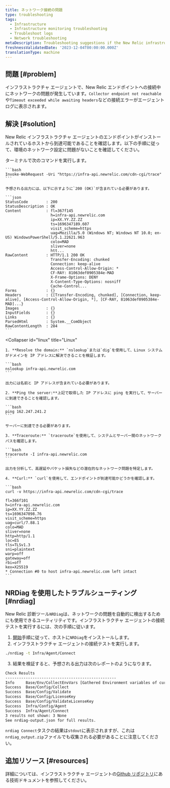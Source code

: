 ```yaml
---
title: ネットワーク接続の問題
type: troubleshooting
tags:
  - Infrastructure
  - Infrastructure monitoring troubleshooting
  - Troubleshoot logs
  - Network troubleshooting
metaDescription: Troubleshooting suggestions if the New Relic infrastructure agent is not able to connect to the New Relic endpoints
freshnessValidatedDate: '2023-12-04T00:00:00.000Z'
translationType: machine
---
```


## 問題 [#problem]

インフラストラクチャ エージェントで、New Relic エンドポイントへの接続中にネットワークの問題が発生しています。`Collector endpoint not reachable`や`Timeout exceeded while awaiting headers`などの接続エラーがエージェント ログに表示されます。

## 解決 [#solution]

New Relic インフラストラクチャ エージェントのエンドポイントがインストールされているホストから到達可能であることを確認します。以下の手順に従って、環境のネットワーク設定に問題がないことを確認してください。

<CollapserGroup>
  <Collapser
    id="windows"
    title="ウィンドウズ"
  >
    ターミナルで次のコマンドを実行します。

    ```bash
    Invoke-WebRequest -Uri "https://infra-api.newrelic.com/cdn-cgi/trace"
    ```

    予想される出力には、以下に示すように`200 (OK)`が含まれている必要があります。

    ```json
    StatusCode        : 200
    StatusDescription : OK
    Content           : fl=367f145
                        h=infra-api.newrelic.com
                        ip=XX.YY.ZZ.ZZ
                        ts=1696347189.607
                        visit_scheme=https
                        uag=Mozilla/5.0 (Windows NT; Windows NT 10.0; en-US) WindowsPowerShell/5.1.22621.963
                        colo=MAD
                        sliver=none
                        htt...
    RawContent        : HTTP/1.1 200 OK
                        Transfer-Encoding: chunked
                        Connection: keep-alive
                        Access-Control-Allow-Origin: *
                        CF-RAY: 81063def0905384e-MAD
                        X-Frame-Options: DENY
                        X-Content-Type-Options: nosniff
                        Cache-Control...
    Forms             : {}
    Headers           : {[Transfer-Encoding, chunked], [Connection, keep-alive], [Access-Control-Allow-Origin, *], [CF-RAY, 81063def0905384e-MAD]...}
    Images            : {}
    InputFields       : {}
    Links             : {}
    ParsedHtml        : System.__ComObject
    RawContentLength  : 284
    ```
  </Collapser>

  <Collapser
    id="linux"
    title="Linux"
  >
    1. **Resolve the domain:** `nslookup`または`dig`を使用して、Linux システムがドメインを IP アドレスに解決できることを検証します。

    ```bash
    nslookup infra-api.newrelic.com
    ```

    出力には名前と IP アドレスが含まれている必要があります。

    2. **Ping the server:**上記で取得した IP アドレスに ping を実行して、サーバーに到達できることを確認します。

    ```bash
    ping 162.247.241.2
    ```

    サーバーに到達できる必要があります。

    3. **Traceroute:** `traceroute`を使用して、システムとサーバー間のネットワーク パスを確認します。

    ```bash
    traceroute -I infra-api.newrelic.com
    ```

    出力を分析して、高遅延やパケット損失などの潜在的なネットワーク問題を特定します。

    4. **Curl:** `curl`を使用して、エンドポイントが到達可能かどうかを確認します。

    ```bash
    curl -v https://infra-api.newrelic.com/cdn-cgi/trace

    fl=366f101
    h=infra-api.newrelic.com
    ip=XX.YY.ZZ.ZZ
    ts=1696347098.76
    visit_scheme=https
    uag=curl/7.88.1
    colo=MAD
    sliver=none
    http=http/1.1
    loc=ES
    tls=TLSv1.3
    sni=plaintext
    warp=off
    gateway=off
    rbi=off
    kex=X25519
    * Connection #0 to host infra-api.newrelic.com left intact
    ```
  </Collapser>
</CollapserGroup>

## NRDiag を使用したトラブルシューティング [#nrdiag]

New Relic 診断ツール`NRDiag`は、ネットワークの問題を自動的に検出するためにも使用できるユーティリティです。インフラストラクチャ エージェントの接続テストを実行するには、次の手順に従います。

1. [開始](https://docs.newrelic.com/docs/new-relic-solutions/solve-common-issues/diagnostics-cli-nrdiag/diagnostics-cli-nrdiag/#get-started)手順に従って、ホストに`NRDiag`をインストールします。
2. インフラストラクチャ エージェントの接続テストを実行します。

```bash
./nrdiag -t Infra/Agent/Connect
```

3. 結果を検証すると、予想される出力は次のレポートのようになります。

```bash
Check Results
-------------------------------------------------
Info     Base/Env/CollectEnvVars [Gathered Environment variables of current shell.]
Success  Base/Config/Collect
Success  Base/Config/Validate
Success  Base/Config/LicenseKey
Success  Base/Config/ValidateLicenseKey
Success  Infra/Config/Agent
Success  Infra/Agent/Connect
3 results not shown: 3 None
See nrdiag-output.json for full results.
```

`nrdiag Connect`タスクの結果は`stdout`に表示されますが、これは`nrdiag_output.zip`ファイルでも収集される必要があることに注意してください。

## 追加リソース [#resources]

詳細については、インフラストラクチャ エージェントの[Github リポジトリ](https://github.com/newrelic/infrastructure-agent/blob/master/docs/network_troubleshooting.md)にある技術ドキュメントを参照してください。